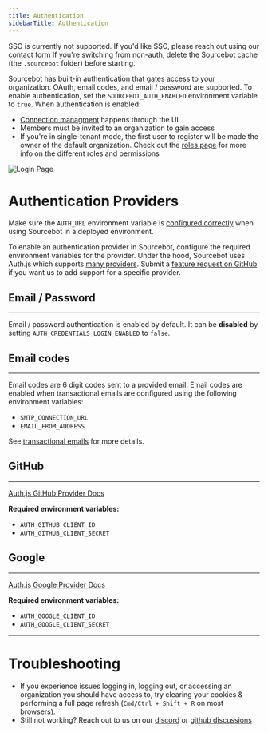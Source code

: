 ```yaml
---
title: Authentication
sidebarTitle: Authentication
---
```


<Note>SSO is currently not supported. If you'd like SSO, please reach out using our [contact form](https://www.sourcebot.dev/contact)</Note>
<Warning>If you're switching from non-auth, delete the Sourcebot cache (the `.sourcebot` folder) before starting.</Warning>

Sourcebot has built-in authentication that gates access to your organization. OAuth, email codes, and email / password are supported. To enable authentication, set the `SOURCEBOT_AUTH_ENABLED` environment variable to `true`.
When authentication is enabled:

- [Connection managment](/docs/connections/overview) happens through the UI
- Members must be invited to an organization to gain access
- If you're in single-tenant mode, the first user to register will be made the owner of the default organization. Check out the [roles page](/docs/more/roles-and-permissions) for more info on the different roles and permissions

![Login Page](/images/login.png)


# Authentication Providers

<Warning>Make sure the `AUTH_URL` environment variable is [configured correctly](/self-hosting/configuration) when using Sourcebot in a deployed environment.</Warning>

To enable an authentication provider in Sourcebot, configure the required environment variables for the provider. Under the hood, Sourcebot uses Auth.js which supports [many providers](https://authjs.dev/getting-started/authentication/oauth). Submit a [feature request on GitHub](https://github.com/sourcebot-dev/sourcebot/discussions/categories/ideas) if you want us to add support for a specific provider.


## Email / Password
---
Email / password authentication is enabled by default. It can be **disabled** by setting `AUTH_CREDENTIALS_LOGIN_ENABLED` to `false`.

## Email codes
---
Email codes are 6 digit codes sent to a provided email. Email codes are enabled when transactional emails are configured using the following environment variables:

- `SMTP_CONNECTION_URL`
- `EMAIL_FROM_ADDRESS`


See [transactional emails](/self-hosting/more/transactional-emails) for more details.

## GitHub
---

[Auth.js GitHub Provider Docs](https://authjs.dev/getting-started/providers/github)

**Required environment variables:**
- `AUTH_GITHUB_CLIENT_ID`
- `AUTH_GITHUB_CLIENT_SECRET`

## Google
---

[Auth.js Google Provider Docs](https://next-auth.js.org/providers/google)

**Required environment variables:**
- `AUTH_GOOGLE_CLIENT_ID`
- `AUTH_GOOGLE_CLIENT_SECRET`

---

# Troubleshooting

- If you experience issues logging in, logging out, or accessing an organization you should have access to, try clearing your cookies & performing a full page refresh (`Cmd/Ctrl + Shift + R` on most browsers).
- Still not working? Reach out to us on our [discord](https://discord.com/invite/6Fhp27x7Pb) or [github discussions](https://github.com/sourcebot-dev/sourcebot/discussions)